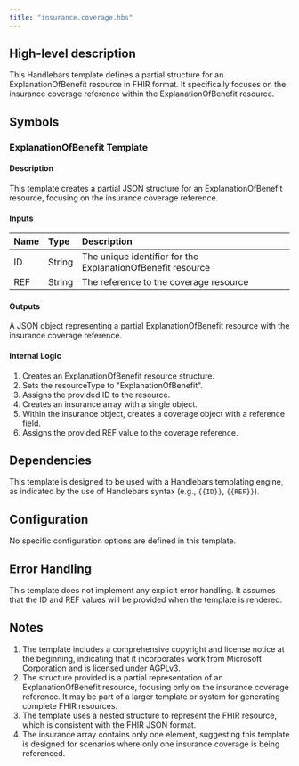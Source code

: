 ```yaml
---
title: "insurance.coverage.hbs"
---
```


## High-level description
This Handlebars template defines a partial structure for an ExplanationOfBenefit resource in FHIR format. It specifically focuses on the insurance coverage reference within the ExplanationOfBenefit resource.

## Symbols

### ExplanationOfBenefit Template
#### Description
This template creates a partial JSON structure for an ExplanationOfBenefit resource, focusing on the insurance coverage reference.

#### Inputs
| Name | Type | Description |
|:-----|:-----|:------------|
| ID | String | The unique identifier for the ExplanationOfBenefit resource |
| REF | String | The reference to the coverage resource |

#### Outputs
A JSON object representing a partial ExplanationOfBenefit resource with the insurance coverage reference.

#### Internal Logic
1. Creates an ExplanationOfBenefit resource structure.
2. Sets the resourceType to "ExplanationOfBenefit".
3. Assigns the provided ID to the resource.
4. Creates an insurance array with a single object.
5. Within the insurance object, creates a coverage object with a reference field.
6. Assigns the provided REF value to the coverage reference.

## Dependencies
This template is designed to be used with a Handlebars templating engine, as indicated by the use of Handlebars syntax (e.g., `{{ID}}`, `{{REF}}`).

## Configuration
No specific configuration options are defined in this template.

## Error Handling
This template does not implement any explicit error handling. It assumes that the ID and REF values will be provided when the template is rendered.

## Notes
1. The template includes a comprehensive copyright and license notice at the beginning, indicating that it incorporates work from Microsoft Corporation and is licensed under AGPLv3.
2. The structure provided is a partial representation of an ExplanationOfBenefit resource, focusing only on the insurance coverage reference. It may be part of a larger template or system for generating complete FHIR resources.
3. The template uses a nested structure to represent the FHIR resource, which is consistent with the FHIR JSON format.
4. The insurance array contains only one element, suggesting this template is designed for scenarios where only one insurance coverage is being referenced.